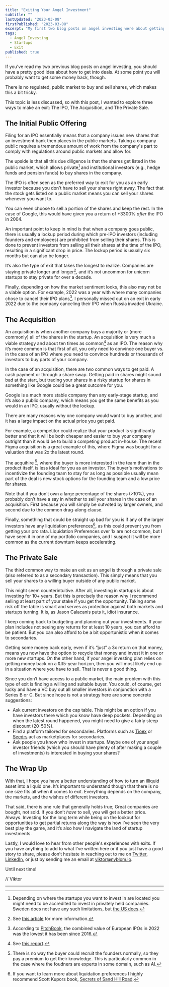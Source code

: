 ```yaml
---
title: "Exiting Your Angel Investment"
subtitle: ""
lastUpdated: "2023-03-08"
firstPublished: "2023-03-08"
excerpt: "My first two blog posts on angel investing were about getting into deals. This one is about how you get money back."
tags:
  - Angel Investing
  - Startups
  - Exit
published: true
---
```



If you've read my two previous blog posts on angel investing, you should have a pretty good idea about how to get into deals. At some point you will probably want to get some money back, though.

There is no regulated, public market to buy and sell shares, which makes this a bit tricky.

This topic is less discussed, so with this post, I wanted to explore three ways to make an exit: The IPO, The Acquisition, and The Private Sale.

## The Initial Public Offering

Filing for an IPO essentially means that a company issues new shares that an investment bank then places in the public markets. Taking a company public requires a tremendous amount of work from the company's part to comply with regulations around public markets and allow for.

The upside is that all this due diligence is that the shares get listed in the public market, which allows private[^1] and institutional investors (e.g., hedge funds and pension funds) to buy shares in the company.

The IPO is often seen as the preferred way to exit for you as an early investor because you don’t have to sell your shares right away. The fact that the stock gets listed on a public market means you can sell your shares whenever you want to.

You can even choose to sell a portion of the shares and keep the rest. In the case of Google, this would have given you a return of +3300% *after* the IPO in 2004.

An important point to keep in mind is that when a company goes public, there is usually a lockup period during which pre-IPO investors (including founders and employees) are prohibited from selling their shares. This is done to prevent investors from selling all their shares at the time of the IPO, resulting in a significant drop in price. The lockup period is usually six months but can also be longer.

It’s also the type of exit that takes the longest to realize. Companies are staying private longer and longer[^2], and it’s not uncommon for unicorn startups to stay private for over a decade.

Finally, depending on how the market sentiment looks, this also may not be a viable option. For example, 2022 was a year with where many companies chose to cancel their IPO plans[^3]. I personally missed out on an exit in early 2022 due to the company canceling their IPO when Russia invaded Ukraine.

## The Acquisition

An acquisition is when another company buys a majority or (more commonly) all of the shares in the startup. An acquisition is very much a viable strategy and about ten times as common[^4] as an IPO. The reason why it’s more common is that first of all, you only need to convince one buyer vs. in the case of an IPO where you need to convince hundreds or thousands of investors to buy parts of your company.

In the case of an acquisition, there are two common ways to get paid. A cash payment or through a share swap. Getting paid in shares might sound bad at the start, but trading your shares in a risky startup for shares in something like Google could be a great outcome for you.

Google is a much more stable company than any early-stage startup, and it’s also a public company, which means you get the same benefits as you would in an IPO, usually without the lockup.

There are many reasons why one company would want to buy another, and it has a large impact on the actual price you get paid.

For example, a competitor could realize that your product is significantly better and that it will be both cheaper and easier to buy your company outright than it would be to build a competing product in-house. The recent Figma acquisition is a great example of this, where Figma was bought for a valuation that was 2x the latest round.

The acquihire [^5], where the buyer is more interested in the team than in the product itself, is less ideal for you as an investor. The buyer's motivations to incentivize the founding team to stay for as long as possible usually mean part of the deal is new stock options for the founding team and a low price for shares.

Note that if you don’t own a large percentage of the shares (>10%), you probably don’t have a say in whether to sell your shares in the case of an acquisition. First because you will simply be outvoted by larger owners, and second due to the common drag-along clause.

Finally, something that could be straight up bad for you is if any of the larger investors have any liquidation preferences[^6], as this could prevent you from getting your pro rata. Liquidation Preferences over 1x are not common, but I have seen it in one of my portfolio companies, and I suspect it will be more common as the current downturn keeps accelerating.

## The Private Sale

The third common way to make an exit as an angel is through a private sale (also referred to as a secondary transaction). This simply means that you sell your shares to a willing buyer outside of any public market.

This might seem counterintuitive. After all, investing in startups is about investing for 10+ years. But this is precisely the reason why I recommend selling at least part of your stake if you get the opportunity. Taking some risk off the table is smart and serves as protection against both markets and startups turning. It is, as Jason Calacanis puts it, idiot insurance.

I keep coming back to budgeting and planning out your investments. If your plan includes not seeing any returns for at least 10 years, you can afford to be patient. But you can also afford to be a bit opportunistic when it comes to secondaries.

Getting some money back early, even if it’s “just” a 3x return on that money, means you now have the option to recycle that money and invest it in one or more new startups. On the other hand, if your angel investing plan relies on getting money back on a &lt5-year horizon, then you will most likely end up in a situation where you have to sell. That is never a good thing.

Since you don’t have access to a public market, the main problem with this type of exit is finding a willing and suitable buyer. You could, of course, get lucky and have a VC buy out all smaller investors in conjunction with a Series B or C. But since hope is not a strategy here are some concrete suggestions:

* Ask current investors on the cap table. This might be an option if you have investors there which you know have deep pockets. Depending on when the latest round happened, you might need to give a fairly steep discount (20-50%).
* Find a platform tailored for secondaries. Platforms such as [Tioex](https://www.tioex.se/?lang=en) or [Seedrs](https://www.seedrs.com/invest/marketplace) act as marketplaces for secondaries.
* Ask people you know who invest in startups. Maybe one of your angel investor friends (which you should have plenty of after making a couple of investments) is interested in buying your shares?

## The Wrap Up

With that, I hope you have a better understanding of how to turn an illiquid asset into a liquid one. It’s important to understand though that there is no one size fits all when it comes to exit. Everything depends on the company, the markets, and the wishes of different investors.

That said, there is one rule that generally holds true; Great companies are bought, not sold. If you don’t *have* to sell, you will get a better price. Always. Investing for the long term while being on the lookout for opportunities to get partial returns along the way is how I’ve seen the very best play the game, and it’s also how I navigate the land of startup investments.

Lastly, I would love to hear from other people's experiences with exits. If you have anything to add to what I’ve written here or if you just have a good story to share, please don’t hesitate in reaching out to me on [Twitter](https://twitter.com/Qw4z1), [LinkedIn](https://www.linkedin.com/in/viktornyblom/), or just by sending me an email at [viktor@nyblom.io](mailto:viktor@nyblom.io).

Until next time!

// Viktor

---

[^1]: Depending on where the startups you want to invest in are located you might need to be accredited to invest in privately held companies. Sweden does not have any such limitations, but [the US does](https://help.angellist.com/hc/en-us/articles/360057863351-Accreditation-Overview).

[^2]: See [this article](https://www.nasdaq.com/articles/as-companies-stay-private-longer-advisors-need-access-to-private-markets) for more information.

[^3]: According to [PitchBook](https://pitchbook.com/news/articles/europe-vc-ipo-performance-2022), the combined value of European IPOs in 2022 was the lowest it has been since 2016. 

[^4]: See [this report](https://nvca.org/wp-content/uploads/2019/08/NVCA-2019-Yearbook.pdf).

[^5]: There is no way the buyer could recruit the founders normally, so they pay a premium to get their knowledge. This is particularly common in the case where the foudners are experts in some domain, such as AI. 

[^6]: If you want to learn more about liquidation preferences I highly recommend Scott Kupors book, [Secrets of Sand Hill Road](https://amzn.to/3i6eujZ).

